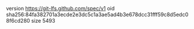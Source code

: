 version https://git-lfs.github.com/spec/v1
oid sha256:84fa382701a3ecde2e3dc5c1a3ae5ad4b3e678dcc31fff59c8d5edc08f6cd280
size 5493

